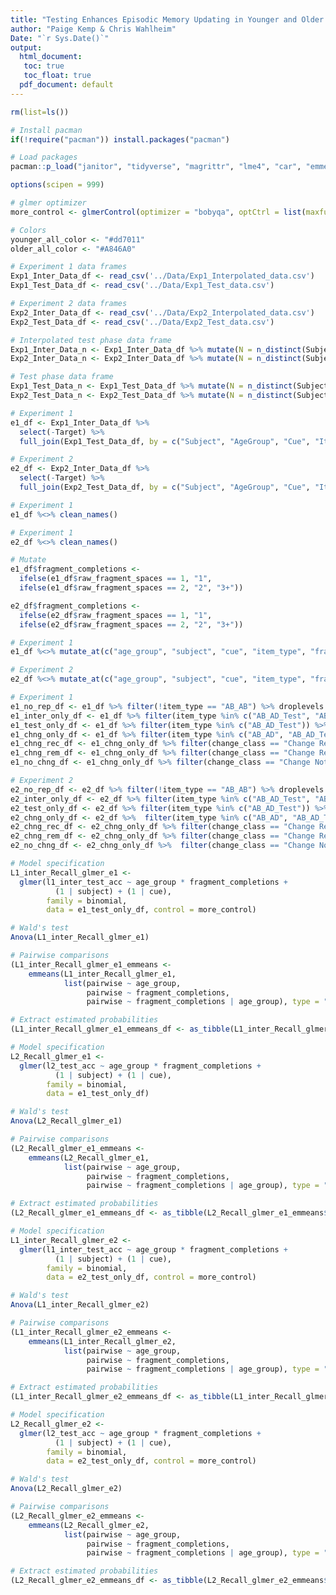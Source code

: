 ```yaml
---
title: "Testing Enhances Episodic Memory Updating in Younger and Older Adults"
author: "Paige Kemp & Chris Wahlheim"
Date: "`r Sys.Date()`"
output:
  html_document:
   toc: true
   toc_float: true
  pdf_document: default
---
```


```r
rm(list=ls())
```

```r
# Install pacman
if(!require("pacman")) install.packages("pacman")

# Load packages
pacman::p_load("janitor", "tidyverse", "magrittr", "lme4", "car", "emmeans", "patchwork", "Hmisc")
```

```r
options(scipen = 999)
```

```r
# glmer optimizer
more_control <- glmerControl(optimizer = "bobyqa", optCtrl = list(maxfun = 2e5))

# Colors
younger_all_color <- "#dd7011"
older_all_color <- "#A846A0"
```

```r
# Experiment 1 data frames
Exp1_Inter_Data_df <- read_csv('../Data/Exp1_Interpolated_data.csv')
Exp1_Test_Data_df <- read_csv('../Data/Exp1_Test_data.csv')

# Experiment 2 data frames
Exp2_Inter_Data_df <- read_csv('../Data/Exp2_Interpolated_data.csv')
Exp2_Test_Data_df <- read_csv('../Data/Exp2_Test_data.csv')
```

```r
# Interpolated test phase data frame
Exp1_Inter_Data_n <- Exp1_Inter_Data_df %>% mutate(N = n_distinct(Subject)) %>% summarise(N = mean(N)) # Experiment 1
Exp2_Inter_Data_n <- Exp2_Inter_Data_df %>% mutate(N = n_distinct(Subject)) %>% summarise(N = mean(N)) # Experiment 2

# Test phase data frame
Exp1_Test_Data_n <- Exp1_Test_Data_df %>% mutate(N = n_distinct(Subject)) %>% summarise(N = mean(N)) # Experiment 1
Exp2_Test_Data_n <- Exp2_Test_Data_df %>% mutate(N = n_distinct(Subject)) %>% summarise(N = mean(N)) # Experiment 2
```

```r
# Experiment 1
e1_df <- Exp1_Inter_Data_df %>%
  select(-Target) %>% 
  full_join(Exp1_Test_Data_df, by = c("Subject", "AgeGroup", "Cue", "ItemType"))

# Experiment 2
e2_df <- Exp2_Inter_Data_df %>%
  select(-Target) %>% 
  full_join(Exp2_Test_Data_df, by = c("Subject", "AgeGroup", "Cue", "ItemType"))
```

```r
# Experiment 1
e1_df %<>% clean_names()  

# Experiment 1
e2_df %<>% clean_names()  
```

```r
# Mutate 
e1_df$fragment_completions <- 
  ifelse(e1_df$raw_fragment_spaces == 1, "1",
  ifelse(e1_df$raw_fragment_spaces == 2, "2", "3+"))

e2_df$fragment_completions <- 
  ifelse(e2_df$raw_fragment_spaces == 1, "1",
  ifelse(e2_df$raw_fragment_spaces == 2, "2", "3+"))
```

```r
# Experiment 1
e1_df %<>% mutate_at(c("age_group", "subject", "cue", "item_type", "fragment_completions"), factor)

# Experiment 2
e2_df %<>% mutate_at(c("age_group", "subject", "cue", "item_type", "fragment_completions"), factor)
```

```r
# Experiment 1
e1_no_rep_df <- e1_df %>% filter(!item_type == "AB_AB") %>% droplevels ## without repeated items
e1_inter_only_df <- e1_df %>% filter(item_type %in% c("AB_AD_Test", "AB_AD_Test_FB")) %>% droplevels ## interpolated items
e1_test_only_df <- e1_df %>% filter(item_type %in% c("AB_AD_Test")) %>% droplevels ## interpolated items
e1_chng_only_df <- e1_df %>% filter(item_type %in% c("AB_AD", "AB_AD_Test", "AB_AD_Test_FB")) %>% droplevels ## changed items
e1_chng_rec_df <- e1_chng_only_df %>% filter(change_class == "Change Recollected") %>% droplevels ## change recollected
e1_chng_rem_df <- e1_chng_only_df %>% filter(change_class == "Change Remembered") %>% droplevels ## change remembered
e1_no_chng_df <- e1_chng_only_df %>% filter(change_class == "Change Not Remembered") %>% droplevels ## change not remembered

# Experiment 2
e2_no_rep_df <- e2_df %>% filter(!item_type == "AB_AB") %>% droplevels ## without repeated items
e2_inter_only_df <- e2_df %>% filter(item_type %in% c("AB_AD_Test", "AB_AD_Restudy")) %>% droplevels ## interpolated items
e2_test_only_df <- e2_df %>% filter(item_type %in% c("AB_AD_Test")) %>% droplevels ## interpolated items
e2_chng_only_df <- e2_df %>%  filter(item_type %in% c("AB_AD", "AB_AD_Test", "AB_AD_Restudy")) %>% droplevels ## changed items
e2_chng_rec_df <- e2_chng_only_df %>% filter(change_class == "Change Recollected") %>% droplevels ## change recollected
e2_chng_rem_df <- e2_chng_only_df %>% filter(change_class == "Change Remembered") %>% droplevels ## change remembered
e2_no_chng_df <- e2_chng_only_df %>%  filter(change_class == "Change Not Remembered") %>% droplevels ## change not remembered
```

```r
# Model specification
L1_inter_Recall_glmer_e1 <- 
  glmer(l1_inter_test_acc ~ age_group * fragment_completions + 
          (1 | subject) + (1 | cue), 
        family = binomial, 
        data = e1_test_only_df, control = more_control)

# Wald's test
Anova(L1_inter_Recall_glmer_e1)

# Pairwise comparisons 
(L1_inter_Recall_glmer_e1_emmeans <- 
    emmeans(L1_inter_Recall_glmer_e1, 
            list(pairwise ~ age_group,
                 pairwise ~ fragment_completions,
                 pairwise ~ fragment_completions | age_group), type = "response"))

# Extract estimated probabilities
(L1_inter_Recall_glmer_e1_emmeans_df <- as_tibble(L1_inter_Recall_glmer_e1_emmeans$`emmeans of fragment_completions | age_group`))
```

```r
# Model specification
L2_Recall_glmer_e1 <- 
  glmer(l2_test_acc ~ age_group * fragment_completions + 
          (1 | subject) + (1 | cue), 
        family = binomial, 
        data = e1_test_only_df)

# Wald's test
Anova(L2_Recall_glmer_e1)

# Pairwise comparisons 
(L2_Recall_glmer_e1_emmeans <- 
    emmeans(L2_Recall_glmer_e1, 
            list(pairwise ~ age_group,
                 pairwise ~ fragment_completions,
                 pairwise ~ fragment_completions | age_group), type = "response"))

# Extract estimated probabilities
(L2_Recall_glmer_e1_emmeans_df <- as_tibble(L2_Recall_glmer_e1_emmeans$`emmeans of fragment_completions | age_group`))
```


```r
# Model specification
L1_inter_Recall_glmer_e2 <- 
  glmer(l1_inter_test_acc ~ age_group * fragment_completions + 
          (1 | subject) + (1 | cue), 
        family = binomial, 
        data = e2_test_only_df, control = more_control)

# Wald's test
Anova(L1_inter_Recall_glmer_e2)

# Pairwise comparisons 
(L1_inter_Recall_glmer_e2_emmeans <- 
    emmeans(L1_inter_Recall_glmer_e2, 
            list(pairwise ~ age_group,
                 pairwise ~ fragment_completions, 
                 pairwise ~ fragment_completions | age_group), type = "response"))

# Extract estimated probabilities
(L1_inter_Recall_glmer_e2_emmeans_df <- as_tibble(L1_inter_Recall_glmer_e2_emmeans$`emmeans of fragment_completions | age_group`))
```

```r
# Model specification
L2_Recall_glmer_e2 <- 
  glmer(l2_test_acc ~ age_group * fragment_completions + 
          (1 | subject) + (1 | cue), 
        family = binomial, 
        data = e2_test_only_df, control = more_control)

# Wald's test
Anova(L2_Recall_glmer_e2)

# Pairwise comparisons 
(L2_Recall_glmer_e2_emmeans <- 
    emmeans(L2_Recall_glmer_e2, 
            list(pairwise ~ age_group,
                 pairwise ~ fragment_completions,
                 pairwise ~ fragment_completions | age_group), type = "response"))

# Extract estimated probabilities
(L2_Recall_glmer_e2_emmeans_df <- as_tibble(L2_Recall_glmer_e2_emmeans$`emmeans of fragment_completions | age_group`))
```



